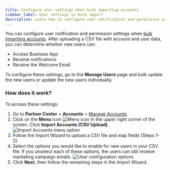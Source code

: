 ```yaml
---
title: Configure user settings when bulk importing accounts
sidebar_label: User settings in bulk import
description: Learn how to configure user notification and permission settings when bulk importing accounts.
---
```


You can configure user notification and permission settings when [bulk importing accounts](/accounts/accounts-manage-accounts/bulk-import-accounts). After uploading a CSV file with account and user data, you can determine whether new users can:

- Access Business App
- Receive notifications
- Receive the Welcome Email

To configure these settings, go to the **Manage Users** page and bulk update the new users or update the new users individually.

### How does it work?

To access these settings:

1. Go to **Partner Center** > **Accounts** > [Manage Accounts](https://partners.vendasta.com/manage-accounts).
2. Click on the **Menu** icon ![Menu icon](/img/accounts/bulk-import-accounts/menu_icon.png) in the upper right corner of the screen. Click **Import Accounts (CSV Upload)**.
   ![Import Accounts menu option](/img/accounts/bulk-import-accounts/import_accounts_menu.png)
3. Follow the Import Wizard to upload a CSV file and map fields (Steps 1-2).
4. Select the options you would like to enable for new users in your CSV file. If you unselect each of these options, the users can still receive marketing campaign emails.
   ![User configuration options](/img/accounts/bulk-import-accounts/user_config_options.png)
5. Click **Next**, then follow the remaining steps in the Import Wizard.